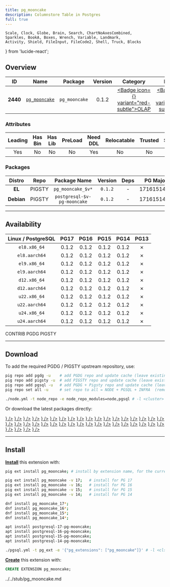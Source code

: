 ```yaml
---
title: pg_mooncake
description: Columnstore Table in Postgres
full: true
---
```


    Scale, Clock, Globe, Brain, Search, ChartNoAxesCombined,
    Sparkles, BookA, Boxes, Wrench, Variable, Landmark,
    Activity, Shield, FileInput, FileCode2, Shell, Truck, Blocks
} from 'lucide-react';

## Overview

| <TooltipIconButton tooltip="Extension unique identifier" side="top">ID</TooltipIconButton> | <TooltipIconButton tooltip="Extension name" side="top">Name</TooltipIconButton> | <TooltipIconButton tooltip="Package name for installation" side="top">Package</TooltipIconButton> | <TooltipIconButton tooltip="Latest available extension version" side="top">Version</TooltipIconButton> | <TooltipIconButton tooltip="Extension category" side="top">Category</TooltipIconButton> | <TooltipIconButton tooltip="Open source license" side="top">License</TooltipIconButton> | <TooltipIconButton tooltip="Programming language" side="top">Lang</TooltipIconButton> |
|:--------:|:--------:|:----------:|:--------------:|:---------------------------------------:|:------------------------------------------------------:|:----:|
| **2440** | [`pg_mooncake`](https://github.com/Mooncake-Labs/pg_mooncake) | `pg_mooncake` | 0.1.2 | <a href="/ext/olap" className="no-underline"><Badge icon={<ChartNoAxesCombined />} variant="red-subtle">OLAP</Badge></a> | <a href="/ext/list/license#mit" className="no-underline"><Badge icon={<Scale />} variant="blue-subtle">MIT</Badge></a> | <a href="/ext/list/lang#c-1"><Badge icon={<FileCode2 />} variant="purple-subtle">C++</Badge></a> |

### Attributes

| <TooltipIconButton tooltip="The Primary Leading extension in the Package" side="top">Leading</TooltipIconButton> | <TooltipIconButton tooltip="Contains binary utils" side="top">Has Bin</TooltipIconButton> | <TooltipIconButton tooltip="Contains .so shared library files" side="top">Has Lib</TooltipIconButton> | <TooltipIconButton tooltip="Requires preloading via shared_preload_libraries" side="top">PreLoad</TooltipIconButton> | <TooltipIconButton tooltip="Requires CREATE EXTENSION DDL command" side="top">Need DDL</TooltipIconButton> | <TooltipIconButton tooltip="Can be installed in any schema" side="top">Relocatable</TooltipIconButton> | <TooltipIconButton tooltip="Can be created by non-superuser" side="top">Trusted</TooltipIconButton> | <TooltipIconButton tooltip="Schemas used by this extension" side="top">Schemas</TooltipIconButton> |
|:-------:|:-------:|:-------:|:-------:|:--------:|:-----------:|:-------:|:-------:|
| Yes | No | No | No | Yes | No | No | - |

### Packages

| <TooltipIconButton tooltip="Linux distribution family, EL or Debian" side="top">Distro</TooltipIconButton> | <TooltipIconButton tooltip="Package repository" side="top">Repo</TooltipIconButton> | <TooltipIconButton tooltip="The RPM/DEB Package Name Pattern (replace $v with real pg major)" side="top">Package Name</TooltipIconButton> | <TooltipIconButton tooltip="Latest package version" side="top">Version</TooltipIconButton> | <TooltipIconButton tooltip="RPM/DEB Package dependencies" side="top">Deps</TooltipIconButton> | <TooltipIconButton tooltip="Available in these PostgreSQL Major Versions" side="top">PG Major</TooltipIconButton> |
|:----------:|:--------:|:------------------------:|:-----------:|:------------:|:------------------:|
|   **EL**   | <Badge variant="amber-subtle"><span className="font-bold">PIGSTY</span></Badge> | `pg_mooncake_$v*` | `0.1.2` | - | <Badge variant="green-subtle">17</Badge><Badge variant="green-subtle">16</Badge><Badge variant="green-subtle">15</Badge><Badge variant="green-subtle">14</Badge><Badge variant="red-subtle">13</Badge> |
| **Debian** | <Badge variant="amber-subtle"><span className="font-bold">PIGSTY</span></Badge> | `postgresql-$v-pg-mooncake` | `0.1.2` | - | <Badge variant="green-subtle">17</Badge><Badge variant="green-subtle">16</Badge><Badge variant="green-subtle">15</Badge><Badge variant="green-subtle">14</Badge><Badge variant="red-subtle">13</Badge> |



------

## Availability

| <TooltipIconButton tooltip="Linux Distro Arch / PostgreSQL Major Version" side="top">Linux / PostgreSQL </TooltipIconButton> | **PG17** | **PG16** | **PG15** | **PG14** | <span className="text-red-500">**PG13**</span> |
|:-----:|:-----:|:-----:|:-----:|:-----:|:-----:|
| `el8.x86_64` | <Badge variant="amber-subtle">0.1.2</Badge> | <Badge variant="amber-subtle">0.1.2</Badge> | <Badge variant="amber-subtle">0.1.2</Badge> | <Badge variant="amber-subtle">0.1.2</Badge> | <Badge variant="red-subtle">✗</Badge> |
| `el8.aarch64` | <Badge variant="amber-subtle">0.1.2</Badge> | <Badge variant="amber-subtle">0.1.2</Badge> | <Badge variant="amber-subtle">0.1.2</Badge> | <Badge variant="amber-subtle">0.1.2</Badge> | <Badge variant="red-subtle">✗</Badge> |
| `el9.x86_64` | <Badge variant="amber-subtle">0.1.2</Badge> | <Badge variant="amber-subtle">0.1.2</Badge> | <Badge variant="amber-subtle">0.1.2</Badge> | <Badge variant="amber-subtle">0.1.2</Badge> | <Badge variant="red-subtle">✗</Badge> |
| `el9.aarch64` | <Badge variant="amber-subtle">0.1.2</Badge> | <Badge variant="amber-subtle">0.1.2</Badge> | <Badge variant="amber-subtle">0.1.2</Badge> | <Badge variant="amber-subtle">0.1.2</Badge> | <Badge variant="red-subtle">✗</Badge> |
| `d12.x86_64` | <Badge variant="amber-subtle">0.1.2</Badge> | <Badge variant="amber-subtle">0.1.2</Badge> | <Badge variant="amber-subtle">0.1.2</Badge> | <Badge variant="amber-subtle">0.1.2</Badge> | <Badge variant="red-subtle">✗</Badge> |
| `d12.aarch64` | <Badge variant="amber-subtle">0.1.2</Badge> | <Badge variant="amber-subtle">0.1.2</Badge> | <Badge variant="amber-subtle">0.1.2</Badge> | <Badge variant="amber-subtle">0.1.2</Badge> | <Badge variant="red-subtle">✗</Badge> |
| `u22.x86_64` | <Badge variant="amber-subtle">0.1.2</Badge> | <Badge variant="amber-subtle">0.1.2</Badge> | <Badge variant="amber-subtle">0.1.2</Badge> | <Badge variant="amber-subtle">0.1.2</Badge> | <Badge variant="red-subtle">✗</Badge> |
| `u22.aarch64` | <Badge variant="amber-subtle">0.1.2</Badge> | <Badge variant="amber-subtle">0.1.2</Badge> | <Badge variant="amber-subtle">0.1.2</Badge> | <Badge variant="amber-subtle">0.1.2</Badge> | <Badge variant="red-subtle">✗</Badge> |
| `u24.x86_64` | <Badge variant="amber-subtle">0.1.2</Badge> | <Badge variant="amber-subtle">0.1.2</Badge> | <Badge variant="amber-subtle">0.1.2</Badge> | <Badge variant="amber-subtle">0.1.2</Badge> | <Badge variant="red-subtle">✗</Badge> |
| `u24.aarch64` | <Badge variant="amber-subtle">0.1.2</Badge> | <Badge variant="amber-subtle">0.1.2</Badge> | <Badge variant="amber-subtle">0.1.2</Badge> | <Badge variant="amber-subtle">0.1.2</Badge> | <Badge variant="red-subtle">✗</Badge> |

<Badge variant="green-subtle"><span className="font-black">CONTRIB</span></Badge> <Badge variant="blue-subtle"><span className="font-black">PGDG</span></Badge> <Badge variant="amber-subtle"><span className="font-black">PIGSTY</span></Badge>

------

## Download

To add the required PGDG / PIGSTY upstream repository, use:

```bash tab="pig"
pig repo add pgdg -u    # add PGDG repo and update cache (leave existing repos)
pig repo add pigsty -u  # add PIGSTY repo and update cache (leave existing repos)
pig repo add pgsql -u   # add PGDG + Pigsty repo and update cache (leave existing repos)
pig repo set all -u     # set repo to all = NODE + PGSQL + INFRA  (remove existing repos)
```
```bash tab="pigsty"
./node.yml -t node_repo -e node_repo_modules=node,pgsql # -l <cluster>
```

Or download the latest packages directly:

<Files>
    <Folder name="el8.x86_64">
        <a href="https://repo.pigsty.io/yum/pgsql/el8.x86_64/pg_mooncake_17-0.1.2-1PIGSTY.el8.x86_64.rpm"><File name="pg_mooncake_17-0.1.2-1PIGSTY.el8.x86_64.rpm" icon={<Package className="text-emerald-500" />} /></a>
        <a href="https://repo.pigsty.io/yum/pgsql/el8.x86_64/pg_mooncake_16-0.1.2-1PIGSTY.el8.x86_64.rpm"><File name="pg_mooncake_16-0.1.2-1PIGSTY.el8.x86_64.rpm" icon={<Package className="text-emerald-500" />} /></a>
        <a href="https://repo.pigsty.io/yum/pgsql/el8.x86_64/pg_mooncake_15-0.1.2-1PIGSTY.el8.x86_64.rpm"><File name="pg_mooncake_15-0.1.2-1PIGSTY.el8.x86_64.rpm" icon={<Package className="text-emerald-500" />} /></a>
        <a href="https://repo.pigsty.io/yum/pgsql/el8.x86_64/pg_mooncake_14-0.1.2-1PIGSTY.el8.x86_64.rpm"><File name="pg_mooncake_14-0.1.2-1PIGSTY.el8.x86_64.rpm" icon={<Package className="text-emerald-500" />} /></a>
    </Folder>
    <Folder name="el8.aarch64">
        <a href="https://repo.pigsty.io/yum/pgsql/el8.aarch64/pg_mooncake_17-0.1.2-1PIGSTY.el8.aarch64.rpm"><File name="pg_mooncake_17-0.1.2-1PIGSTY.el8.aarch64.rpm" icon={<Package className="text-orange-500" />} /></a>
        <a href="https://repo.pigsty.io/yum/pgsql/el8.aarch64/pg_mooncake_16-0.1.2-1PIGSTY.el8.aarch64.rpm"><File name="pg_mooncake_16-0.1.2-1PIGSTY.el8.aarch64.rpm" icon={<Package className="text-orange-500" />} /></a>
        <a href="https://repo.pigsty.io/yum/pgsql/el8.aarch64/pg_mooncake_15-0.1.2-1PIGSTY.el8.aarch64.rpm"><File name="pg_mooncake_15-0.1.2-1PIGSTY.el8.aarch64.rpm" icon={<Package className="text-orange-500" />} /></a>
        <a href="https://repo.pigsty.io/yum/pgsql/el8.aarch64/pg_mooncake_14-0.1.2-1PIGSTY.el8.aarch64.rpm"><File name="pg_mooncake_14-0.1.2-1PIGSTY.el8.aarch64.rpm" icon={<Package className="text-orange-500" />} /></a>
    </Folder>
    <Folder name="el9.x86_64">
        <a href="https://repo.pigsty.io/yum/pgsql/el9.x86_64/pg_mooncake_17-0.1.2-1PIGSTY.el9.x86_64.rpm"><File name="pg_mooncake_17-0.1.2-1PIGSTY.el9.x86_64.rpm" icon={<Package className="text-emerald-500" />} /></a>
        <a href="https://repo.pigsty.io/yum/pgsql/el9.x86_64/pg_mooncake_16-0.1.2-1PIGSTY.el9.x86_64.rpm"><File name="pg_mooncake_16-0.1.2-1PIGSTY.el9.x86_64.rpm" icon={<Package className="text-emerald-500" />} /></a>
        <a href="https://repo.pigsty.io/yum/pgsql/el9.x86_64/pg_mooncake_15-0.1.2-1PIGSTY.el9.x86_64.rpm"><File name="pg_mooncake_15-0.1.2-1PIGSTY.el9.x86_64.rpm" icon={<Package className="text-emerald-500" />} /></a>
        <a href="https://repo.pigsty.io/yum/pgsql/el9.x86_64/pg_mooncake_14-0.1.2-1PIGSTY.el9.x86_64.rpm"><File name="pg_mooncake_14-0.1.2-1PIGSTY.el9.x86_64.rpm" icon={<Package className="text-emerald-500" />} /></a>
    </Folder>
    <Folder name="el9.aarch64">
        <a href="https://repo.pigsty.io/yum/pgsql/el9.aarch64/pg_mooncake_17-0.1.2-1PIGSTY.el9.aarch64.rpm"><File name="pg_mooncake_17-0.1.2-1PIGSTY.el9.aarch64.rpm" icon={<Package className="text-orange-500" />} /></a>
        <a href="https://repo.pigsty.io/yum/pgsql/el9.aarch64/pg_mooncake_16-0.1.2-1PIGSTY.el9.aarch64.rpm"><File name="pg_mooncake_16-0.1.2-1PIGSTY.el9.aarch64.rpm" icon={<Package className="text-orange-500" />} /></a>
        <a href="https://repo.pigsty.io/yum/pgsql/el9.aarch64/pg_mooncake_15-0.1.2-1PIGSTY.el9.aarch64.rpm"><File name="pg_mooncake_15-0.1.2-1PIGSTY.el9.aarch64.rpm" icon={<Package className="text-orange-500" />} /></a>
        <a href="https://repo.pigsty.io/yum/pgsql/el9.aarch64/pg_mooncake_14-0.1.2-1PIGSTY.el9.aarch64.rpm"><File name="pg_mooncake_14-0.1.2-1PIGSTY.el9.aarch64.rpm" icon={<Package className="text-orange-500" />} /></a>
    </Folder>
    <Folder name="d12.x86_64">
        <a href="https://repo.pigsty.io/apt/pgsql/bookworm/pool/main/p/pg-mooncake/postgresql-17-pg-mooncake_0.1.2-1PIGSTY~bookworm_amd64.deb"><File name="postgresql-17-pg-mooncake_0.1.2-1PIGSTY~bookworm_amd64.deb" icon={<Box className="text-emerald-500" />} /></a>
        <a href="https://repo.pigsty.io/apt/pgsql/bookworm/pool/main/p/pg-mooncake/postgresql-16-pg-mooncake_0.1.2-1PIGSTY~bookworm_amd64.deb"><File name="postgresql-16-pg-mooncake_0.1.2-1PIGSTY~bookworm_amd64.deb" icon={<Box className="text-emerald-500" />} /></a>
        <a href="https://repo.pigsty.io/apt/pgsql/bookworm/pool/main/p/pg-mooncake/postgresql-15-pg-mooncake_0.1.2-1PIGSTY~bookworm_amd64.deb"><File name="postgresql-15-pg-mooncake_0.1.2-1PIGSTY~bookworm_amd64.deb" icon={<Box className="text-emerald-500" />} /></a>
        <a href="https://repo.pigsty.io/apt/pgsql/bookworm/pool/main/p/pg-mooncake/postgresql-14-pg-mooncake_0.1.2-1PIGSTY~bookworm_amd64.deb"><File name="postgresql-14-pg-mooncake_0.1.2-1PIGSTY~bookworm_amd64.deb" icon={<Box className="text-emerald-500" />} /></a>
    </Folder>
    <Folder name="d12.aarch64">
        <a href="https://repo.pigsty.io/apt/pgsql/bookworm/pool/main/p/pg-mooncake/postgresql-17-pg-mooncake_0.1.2-1PIGSTY~bookworm_arm64.deb"><File name="postgresql-17-pg-mooncake_0.1.2-1PIGSTY~bookworm_arm64.deb" icon={<Box className="text-orange-500" />} /></a>
        <a href="https://repo.pigsty.io/apt/pgsql/bookworm/pool/main/p/pg-mooncake/postgresql-16-pg-mooncake_0.1.2-1PIGSTY~bookworm_arm64.deb"><File name="postgresql-16-pg-mooncake_0.1.2-1PIGSTY~bookworm_arm64.deb" icon={<Box className="text-orange-500" />} /></a>
        <a href="https://repo.pigsty.io/apt/pgsql/bookworm/pool/main/p/pg-mooncake/postgresql-15-pg-mooncake_0.1.2-1PIGSTY~bookworm_arm64.deb"><File name="postgresql-15-pg-mooncake_0.1.2-1PIGSTY~bookworm_arm64.deb" icon={<Box className="text-orange-500" />} /></a>
        <a href="https://repo.pigsty.io/apt/pgsql/bookworm/pool/main/p/pg-mooncake/postgresql-14-pg-mooncake_0.1.2-1PIGSTY~bookworm_arm64.deb"><File name="postgresql-14-pg-mooncake_0.1.2-1PIGSTY~bookworm_arm64.deb" icon={<Box className="text-orange-500" />} /></a>
    </Folder>
    <Folder name="u22.x86_64">
        <a href="https://repo.pigsty.io/apt/pgsql/jammy/pool/main/p/pg-mooncake/postgresql-17-pg-mooncake_0.1.2-1PIGSTY~jammy_amd64.deb"><File name="postgresql-17-pg-mooncake_0.1.2-1PIGSTY~jammy_amd64.deb" icon={<Box className="text-emerald-500" />} /></a>
        <a href="https://repo.pigsty.io/apt/pgsql/jammy/pool/main/p/pg-mooncake/postgresql-16-pg-mooncake_0.1.2-1PIGSTY~jammy_amd64.deb"><File name="postgresql-16-pg-mooncake_0.1.2-1PIGSTY~jammy_amd64.deb" icon={<Box className="text-emerald-500" />} /></a>
        <a href="https://repo.pigsty.io/apt/pgsql/jammy/pool/main/p/pg-mooncake/postgresql-15-pg-mooncake_0.1.2-1PIGSTY~jammy_amd64.deb"><File name="postgresql-15-pg-mooncake_0.1.2-1PIGSTY~jammy_amd64.deb" icon={<Box className="text-emerald-500" />} /></a>
        <a href="https://repo.pigsty.io/apt/pgsql/jammy/pool/main/p/pg-mooncake/postgresql-14-pg-mooncake_0.1.2-1PIGSTY~jammy_amd64.deb"><File name="postgresql-14-pg-mooncake_0.1.2-1PIGSTY~jammy_amd64.deb" icon={<Box className="text-emerald-500" />} /></a>
    </Folder>
    <Folder name="u22.aarch64">
        <a href="https://repo.pigsty.io/apt/pgsql/jammy/pool/main/p/pg-mooncake/postgresql-17-pg-mooncake_0.1.2-1PIGSTY~jammy_arm64.deb"><File name="postgresql-17-pg-mooncake_0.1.2-1PIGSTY~jammy_arm64.deb" icon={<Box className="text-orange-500" />} /></a>
        <a href="https://repo.pigsty.io/apt/pgsql/jammy/pool/main/p/pg-mooncake/postgresql-16-pg-mooncake_0.1.2-1PIGSTY~jammy_arm64.deb"><File name="postgresql-16-pg-mooncake_0.1.2-1PIGSTY~jammy_arm64.deb" icon={<Box className="text-orange-500" />} /></a>
        <a href="https://repo.pigsty.io/apt/pgsql/jammy/pool/main/p/pg-mooncake/postgresql-15-pg-mooncake_0.1.2-1PIGSTY~jammy_arm64.deb"><File name="postgresql-15-pg-mooncake_0.1.2-1PIGSTY~jammy_arm64.deb" icon={<Box className="text-orange-500" />} /></a>
        <a href="https://repo.pigsty.io/apt/pgsql/jammy/pool/main/p/pg-mooncake/postgresql-14-pg-mooncake_0.1.2-1PIGSTY~jammy_arm64.deb"><File name="postgresql-14-pg-mooncake_0.1.2-1PIGSTY~jammy_arm64.deb" icon={<Box className="text-orange-500" />} /></a>
    </Folder>
    <Folder name="u24.x86_64">
        <a href="https://repo.pigsty.io/apt/pgsql/noble/pool/main/p/pg-mooncake/postgresql-17-pg-mooncake_0.1.2-1PIGSTY~noble_amd64.deb"><File name="postgresql-17-pg-mooncake_0.1.2-1PIGSTY~noble_amd64.deb" icon={<Box className="text-emerald-500" />} /></a>
        <a href="https://repo.pigsty.io/apt/pgsql/noble/pool/main/p/pg-mooncake/postgresql-16-pg-mooncake_0.1.2-1PIGSTY~noble_amd64.deb"><File name="postgresql-16-pg-mooncake_0.1.2-1PIGSTY~noble_amd64.deb" icon={<Box className="text-emerald-500" />} /></a>
        <a href="https://repo.pigsty.io/apt/pgsql/noble/pool/main/p/pg-mooncake/postgresql-15-pg-mooncake_0.1.2-1PIGSTY~noble_amd64.deb"><File name="postgresql-15-pg-mooncake_0.1.2-1PIGSTY~noble_amd64.deb" icon={<Box className="text-emerald-500" />} /></a>
        <a href="https://repo.pigsty.io/apt/pgsql/noble/pool/main/p/pg-mooncake/postgresql-14-pg-mooncake_0.1.2-1PIGSTY~noble_amd64.deb"><File name="postgresql-14-pg-mooncake_0.1.2-1PIGSTY~noble_amd64.deb" icon={<Box className="text-emerald-500" />} /></a>
    </Folder>
    <Folder name="u24.aarch64">
        <a href="https://repo.pigsty.io/apt/pgsql/noble/pool/main/p/pg-mooncake/postgresql-17-pg-mooncake_0.1.2-1PIGSTY~noble_arm64.deb"><File name="postgresql-17-pg-mooncake_0.1.2-1PIGSTY~noble_arm64.deb" icon={<Box className="text-orange-500" />} /></a>
        <a href="https://repo.pigsty.io/apt/pgsql/noble/pool/main/p/pg-mooncake/postgresql-16-pg-mooncake_0.1.2-1PIGSTY~noble_arm64.deb"><File name="postgresql-16-pg-mooncake_0.1.2-1PIGSTY~noble_arm64.deb" icon={<Box className="text-orange-500" />} /></a>
        <a href="https://repo.pigsty.io/apt/pgsql/noble/pool/main/p/pg-mooncake/postgresql-15-pg-mooncake_0.1.2-1PIGSTY~noble_arm64.deb"><File name="postgresql-15-pg-mooncake_0.1.2-1PIGSTY~noble_arm64.deb" icon={<Box className="text-orange-500" />} /></a>
        <a href="https://repo.pigsty.io/apt/pgsql/noble/pool/main/p/pg-mooncake/postgresql-14-pg-mooncake_0.1.2-1PIGSTY~noble_arm64.deb"><File name="postgresql-14-pg-mooncake_0.1.2-1PIGSTY~noble_arm64.deb" icon={<Box className="text-orange-500" />} /></a>
    </Folder>
</Files>

------

## Install

[**Install**](/docs/pgsql/ext/install) this extension with:

```bash tab="pig"
pig ext install pg_mooncake; # install by extension name, for the current active PG version

pig ext install pg_mooncake -v 17;   # install for PG 17
pig ext install pg_mooncake -v 16;   # install for PG 16
pig ext install pg_mooncake -v 15;   # install for PG 15
pig ext install pg_mooncake -v 14;   # install for PG 14
```
```bash tab="yum" 
dnf install pg_mooncake_17*;
dnf install pg_mooncake_16*;
dnf install pg_mooncake_15*;
dnf install pg_mooncake_14*;
```
```bash tab="apt" 
apt install postgresql-17-pg-mooncake;
apt install postgresql-16-pg-mooncake;
apt install postgresql-15-pg-mooncake;
apt install postgresql-14-pg-mooncake;
```
```bash tab="ansible"
./pgsql.yml -t pg_ext -e '{"pg_extensions": ["pg_mooncake"]}' # -l <cls>
```

[**Create**](/docs/pgsql/ext/create) this extension with:

```sql
CREATE EXTENSION pg_mooncake;
```


<include>../../stub/pg_mooncake.md</include>
